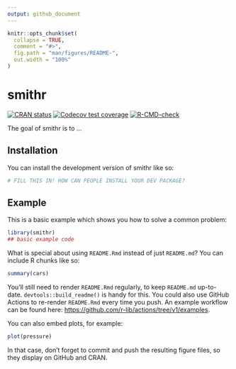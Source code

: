 ```yaml
---
output: github_document
---
```


<!-- README.md is generated from README.Rmd. Please edit that file -->

```r
knitr::opts_chunk$set(
  collapse = TRUE,
  comment = "#>",
  fig.path = "man/figures/README-",
  out.width = "100%"
)
```

# smithr

<!-- badges: start -->
[![CRAN status](https://www.r-pkg.org/badges/version/smithr)](https://CRAN.R-project.org/package=smithr)
[![Codecov test coverage](https://codecov.io/gh/jesse-smith/smithr/branch/main/graph/badge.svg)](https://app.codecov.io/gh/jesse-smith/smithr?branch=main)
[![R-CMD-check](https://github.com/jesse-smith/smithr/actions/workflows/R-CMD-check.yaml/badge.svg)](https://github.com/jesse-smith/smithr/actions/workflows/R-CMD-check.yaml)
<!-- badges: end -->

The goal of smithr is to ...

## Installation

You can install the development version of smithr like so:

``` r
# FILL THIS IN! HOW CAN PEOPLE INSTALL YOUR DEV PACKAGE?
```

## Example

This is a basic example which shows you how to solve a common problem:

```r
library(smithr)
## basic example code
```

What is special about using `README.Rmd` instead of just `README.md`? You can include R chunks like so:

```r
summary(cars)
```

You'll still need to render `README.Rmd` regularly, to keep `README.md` up-to-date. `devtools::build_readme()` is handy for this. You could also use GitHub Actions to re-render `README.Rmd` every time you push. An example workflow can be found here: <https://github.com/r-lib/actions/tree/v1/examples>.

You can also embed plots, for example:

```r
plot(pressure)
```

In that case, don't forget to commit and push the resulting figure files, so they display on GitHub and CRAN.
